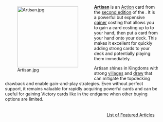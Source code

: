 <div style="float: left; margin: 0.5em 0.9em 0.4em 0;">[[File:Artisan.jpg|200px]]</div>

'''[[Artisan]]''' is an [[Action]] card from the [[second edition]] of the {{Set|Dominion|Base set}}. It is a powerful but expensive [[gainer]] costing {{Cost|6}} that allows you to gain a card costing up to {{Cost|5}} to your hand, then put a card from your hand onto your deck. This makes it excellent for quickly adding strong cards to your deck and potentially playing them immediately.

Artisan shines in Kingdoms with strong [[Village (card category)|villages]] and [[draw]] that can mitigate the topdecking drawback and enable gain-and-play strategies. Even without perfect support, it remains valuable for rapidly acquiring powerful {{Cost|5}} cards and can be useful for gaining [[Victory]] cards like {{Card|Duchy|Duchies}} in the endgame when other buying options are limited.

<div style="float: right; margin: 0.5em 0.9em 0.4em 0;">[[List of Featured Articles]]</div>